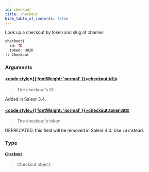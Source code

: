 ```yaml
---
id: checkout
title: checkout
hide_table_of_contents: false
---
```








Look up a checkout by token and slug of channel.

```graphql
checkout(
  id: ID
  token: UUID
): Checkout
```


### Arguments

#### [<code style={{ fontWeight: 'normal' }}>checkout.<b>id</b></code>](#)<Bullet />[`ID`](../../../developer/api-reference/scalars/id) <Badge class="secondary" text="scalar"/>
> The checkout's ID.

Added in Saleor 3.4.
> 

#### [<code style={{ fontWeight: 'normal' }}>checkout.<b>token</b></code>](#)<Bullet />[`UUID`](../../../developer/api-reference/scalars/uuid) <Badge class="secondary" text="scalar"/>
> The checkout's token.

DEPRECATED: this field will be removed in Saleor 4.0. Use `id` instead.
> 

### Type

#### [`Checkout`](../../../developer/api-reference/objects/checkout) <Badge class="secondary" text="object"/>
> Checkout object.
> 





